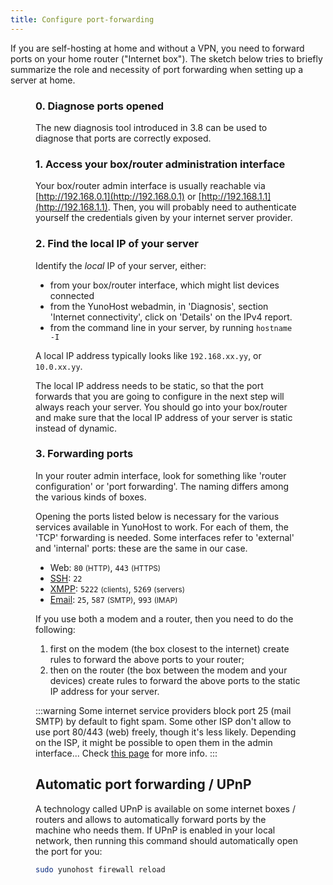 ```yaml
---
title: Configure port-forwarding
---
```



If you are self-hosting at home and without a VPN, you need to forward ports on your home router ("Internet box"). The sketch below tries to briefly summarize the role and necessity of port forwarding when setting up a server at home.

<Figure caption="Illustration of the importance of port-forwarding" src="/img/portForwarding_en.png" />

### 0. Diagnose ports opened

The new diagnosis tool introduced in 3.8 can be used to diagnose that ports are
correctly exposed.

### 1. Access your box/router administration interface

Your box/router admin interface is usually reachable via [http://192.168.0.1](http://192.168.0.1) or [http://192.168.1.1](http://192.168.1.1). Then, you will probably need to authenticate yourself the credentials given by your internet server provider.

### 2. Find the local IP of your server

Identify the *local* IP of your server, either:

- from your box/router interface, which might list devices connected
- from the YunoHost webadmin, in 'Diagnosis', section 'Internet connectivity', click on 'Details' on the IPv4 report.
- from the command line in your server, by running `hostname -I`

A local IP address typically looks like `192.168.xx.yy`, or `10.0.xx.yy`.

The local IP address needs to be static, so that the port forwards that you are going to configure in the next step will always reach your server. You should go into your box/router and make sure that the local IP address of your server is static instead of dynamic.

### 3. Forwarding ports

In your router admin interface, look for something like 'router configuration' or 'port forwarding'. The naming differs among the various kinds of boxes.

Opening the ports listed below is necessary for the various services available in YunoHost to work. For each of them, the 'TCP' forwarding is needed. Some interfaces refer to 'external' and 'internal' ports: these are the same in our case.

- Web: `80` <small>(HTTP)</small>, `443` <small>(HTTPS)</small>
- [SSH](/ssh): `22`
- [XMPP](https://wikipedia.org/wiki/XMPP): `5222` <small>(clients)</small>, `5269` <small>(servers)</small>
- [Email](/email): `25`, `587` <small>(SMTP)</small>, `993` <small>(IMAP)</small>

If you use both a modem and a router, then you need to do the following:

1. first on the modem (the box closest to the internet) create rules to forward the above ports to your router;
2. then on the router (the box between the modem and your devices) create rules to forward the above ports to the static IP address for your server.

:::warning
<FAIcon icon="fa-exclamation-triangle"/> Some internet service providers block port 25 (mail SMTP) by default to fight spam. Some other ISP don't allow to use port 80/443 (web) freely, though it's less likely. Depending on the ISP, it might be possible to open them in the admin interface... Check [this page](/isp) for more info.
:::

## Automatic port forwarding / UPnP

A technology called UPnP is available on some internet boxes / routers and allows to automatically forward ports by the machine who needs them. If UPnP is enabled in your local network, then running this command should automatically open the port for you:

```bash
sudo yunohost firewall reload
```
